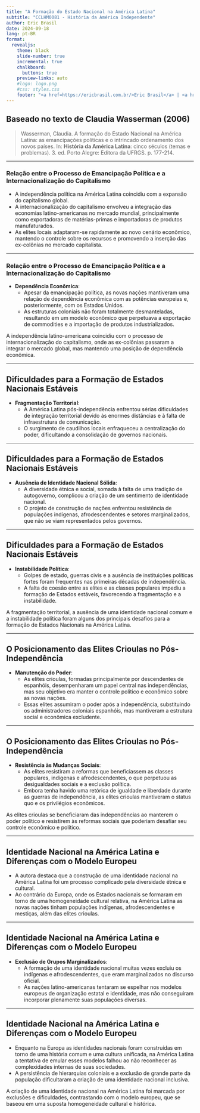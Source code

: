```yaml
---
title: "A Formação do Estado Nacional na América Latina"
subtitle: "CCLHM0081 - História da América Independente"
author: Eric Brasil
date: 2024-09-18
lang: pt-BR
format:
  revealjs: 
    theme: black
    slide-number: true
    incremental: true 
    chalkboard: 
      buttons: true
    preview-links: auto
    #logo: logo.png
    #css: styles.css
    footer: "<a href=https://ericbrasil.com.br/>Eric Brasil</a> | <a href=https://ericbrasil.com.br/contact/>Entre em contato</a>"
---
```


## Baseado no texto de Claudia Wasserman (2006) {.center}

>Wasserman, Claudia. A formação do Estado Nacional na América Latina: as emancipações políticas e o intrincado ordenamento dos novos países. In: **História da América Latina**: cinco séculos (temas e problemas). 3. ed. Porto Alegre: Editora da UFRGS. p. 177-214.

---

### Relação entre o Processo de Emancipação Política e a Internacionalização do Capitalismo {.center}

- A  independência política na América Latina coincidiu com a expansão do capitalismo global.
- A internacionalização do capitalismo envolveu a integração das economias latino-americanas no mercado mundial, principalmente como exportadoras de matérias-primas e importadoras de produtos manufaturados.
- As elites locais adaptaram-se rapidamente ao novo cenário econômico, mantendo o controle sobre os recursos e promovendo a inserção das ex-colônias no mercado capitalista.

---

### Relação entre o Processo de Emancipação Política e a Internacionalização do Capitalismo {.center}

- **Dependência Econômica**:
  - Apesar da emancipação política, as novas nações mantiveram uma relação de dependência econômica com as potências europeias e, posteriormente, com os Estados Unidos.
  - As estruturas coloniais não foram totalmente desmanteladas, resultando em um modelo econômico que perpetuava a exportação de commodities e a importação de produtos industrializados.

::: notes
A independência latino-americana coincidiu com o processo de internacionalização do capitalismo, onde as ex-colônias passaram a integrar o mercado global, mas mantendo uma posição de dependência econômica.
:::

---

## Dificuldades para a Formação de Estados Nacionais Estáveis {.center}

- **Fragmentação Territorial**:
  - A América Latina pós-independência enfrentou sérias dificuldades de integração territorial devido às enormes distâncias e à falta de infraestrutura de comunicação.
  - O surgimento de caudilhos locais enfraqueceu a centralização do poder, dificultando a consolidação de governos nacionais.

---

## Dificuldades para a Formação de Estados Nacionais Estáveis {.center}

- **Ausência de Identidade Nacional Sólida**:
  - A diversidade étnica e social, somada à falta de uma tradição de autogoverno, complicou a criação de um sentimento de identidade nacional.
  - O projeto de construção de nações enfrentou resistência de populações indígenas, afrodescendentes e setores marginalizados, que não se viam representados pelos governos.

---

## Dificuldades para a Formação de Estados Nacionais Estáveis {.center}

- **Instabilidade Política**:
  - Golpes de estado, guerras civis e a ausência de instituições políticas fortes foram frequentes nas primeiras décadas de independência.
  - A falta de coesão entre as elites e as classes populares impediu a formação de Estados estáveis, favorecendo a fragmentação e a instabilidade.

::: notes
A fragmentação territorial, a ausência de uma identidade nacional comum e a instabilidade política foram alguns dos principais desafios para a formação de Estados Nacionais na América Latina.
:::

---

## O Posicionamento das Elites Crioulas no Pós-Independência {.center}

- **Manutenção do Poder**:
  - As elites crioulas, formadas principalmente por descendentes de espanhóis, desempenharam um papel central nas independências, mas seu objetivo era manter o controle político e econômico sobre as novas nações.
  - Essas elites assumiram o poder após a independência, substituindo os administradores coloniais espanhóis, mas mantiveram a estrutura social e econômica excludente.

---

## O Posicionamento das Elites Crioulas no Pós-Independência {.center}

- **Resistência às Mudanças Sociais**:
  - As elites resistiram a reformas que beneficiassem as classes populares, indígenas e afrodescendentes, o que perpetuou as desigualdades sociais e a exclusão política.
  - Embora tenha havido uma retórica de igualdade e liberdade durante as guerras de independência, as elites crioulas mantiveram o status quo e os privilégios econômicos.

::: notes
As elites crioulas se beneficiaram das independências ao manterem o poder político e resistirem às reformas sociais que poderiam desafiar seu controle econômico e político.
:::

---

## Identidade Nacional na América Latina e Diferenças com o Modelo Europeu {.center}

- A autora destaca que a construção de uma identidade nacional na América Latina foi um processo complicado pela diversidade étnica e cultural.
- Ao contrário da Europa, onde os Estados nacionais se formaram em torno de uma homogeneidade cultural relativa, na América Latina as novas nações tinham populações indígenas, afrodescendentes e mestiças, além das elites crioulas.

---

## Identidade Nacional na América Latina e Diferenças com o Modelo Europeu {.center}

- **Exclusão de Grupos Marginalizados**:
  - A formação de uma identidade nacional muitas vezes excluiu os indígenas e afrodescendentes, que eram marginalizados no discurso oficial.
  - As nações latino-americanas tentaram se espelhar nos modelos europeus de organização estatal e identidade, mas não conseguiram incorporar plenamente suas populações diversas.

---

## Identidade Nacional na América Latina e Diferenças com o Modelo Europeu {.center}

- Enquanto na Europa as identidades nacionais foram construídas em torno de uma história comum e uma cultura unificada, na América Latina a tentativa de emular esses modelos falhou ao não reconhecer as complexidades internas de suas sociedades.
- A persistência de hierarquias coloniais e a exclusão de grande parte da população dificultaram a criação de uma identidade nacional inclusiva.

::: notes
A criação de uma identidade nacional na América Latina foi marcada por exclusões e dificuldades, contrastando com o modelo europeu, que se baseou em uma suposta homogeneidade cultural e histórica.
:::

